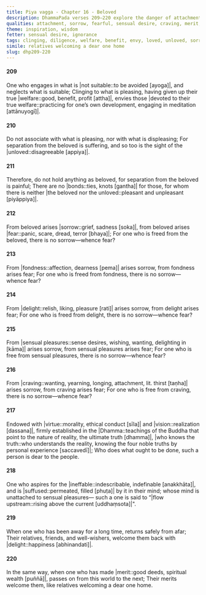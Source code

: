 ```yaml
---
title: Piya vagga - Chapter 16 - Beloved
description: DhammaPada verses 209–220 explore the danger of attachment to what is pleasing, how sorrow and fear arise from the beloved, fondness, delight, sensual pleasures, and craving, who is dear to the people, who flows upstream, and on the importance of merit.
qualities: attachment, sorrow, fearful, sensual desire, craving, merit, ethical conduct
theme: inspiration, wisdom
fetter: sensual desire, ignorance
tags: clinging, diligence, welfare, benefit, envy, loved, unloved, sorrow, fear, fondness, delight, sensual desire, sensual pleasures, craving, virtue, ethical conduct, vision, truth, aspiration, Nibbāna, relatives, friends, merit, death, dhp
simile: relatives welcoming a dear one home
slug: dhp209-220
---
```


#### 209

One who engages in what is |not suitable::to be avoided [ayoga]|,
and neglects what is suitable;
Clinging to what is pleasing, having given up their true |welfare::good, benefit, profit [attha]|,
envies those |devoted to their true welfare::practicing for one’s own development, engaging in meditation [attānuyogī]|.

#### 210

Do not associate with what is pleasing,
nor with what is displeasing;
For separation from the beloved is suffering,
and so too is the sight of the |unloved::disagreeable [appiya]|.

#### 211

Therefore, do not hold anything as beloved,
for separation from the beloved is painful;
There are no |bonds::ties, knots [gantha]| for those,
for whom there is neither |the beloved nor the unloved::pleasant and unpleasant [piyāppiya]|.

#### 212

From beloved arises |sorrow::grief, sadness [soka]|,
from beloved arises |fear::panic, scare, dread, terror [bhaya]|;
For one who is freed from the beloved,
there is no sorrow—whence fear?

#### 213

From |fondness::affection, dearness [pema]| arises sorrow,
from fondness arises fear;
For one who is freed from fondness,
there is no sorrow—whence fear?

#### 214

From |delight::relish, liking, pleasure [rati]| arises sorrow,
from delight arises fear;
For one who is freed from delight,
there is no sorrow—whence fear?

#### 215

From |sensual pleasures::sense desires, wishing, wanting, delighting in [kāma]| arises sorrow,
from sensual pleasures arises fear;
For one who is free from sensual pleasures,
there is no sorrow—whence fear?

#### 216

From |craving::wanting, yearning, longing, attachment, lit. thirst [taṇha]| arises sorrow,
from craving arises fear;
For one who is free from craving,
there is no sorrow—whence fear? 

#### 217

Endowed with |virtue::morality, ethical conduct [sīla]| and |vision::realization [dassana]|,
firmly established in the |Dhamma::teachings of the Buddha that point to the nature of reality, the ultimate truth [dhamma]|, |who knows the truth::who understands the reality, knowing the four noble truths by personal experience [saccavedī]|;
Who does what ought to be done,
such a person is dear to the people.

#### 218

One who aspires for the |ineffable::indescribable, indefinable [anakkhāta]|,
and is |suffused::permeated, filled [phuṭa]| by it in their mind;
whose mind is unattached to sensual pleasures—
such a one is said to “|flow upstream::rising above the current [uddhaṃsota]|".

#### 219

When one who has been away for a long time,
returns safely from afar;
Their relatives, friends, and well-wishers,
welcome them back with |delight::happiness [abhinandati]|.

#### 220

In the same way, when one who has made |merit::good deeds, spiritual wealth [puññā]|,
passes on from this world to the next;
Their merits welcome them,
like relatives welcoming a dear one home.